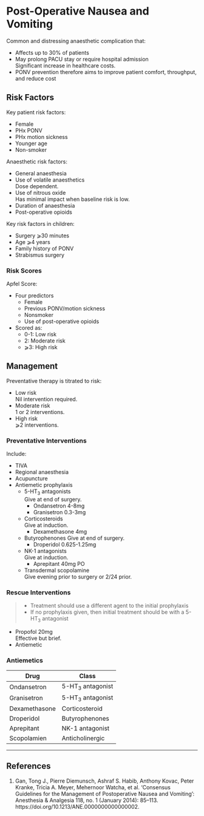 # Post-Operative Nausea and Vomiting


Common and distressing anaesthetic complication that:

* Affects up to 30% of patients
* May prolong PACU stay or require hospital admission  
Significant increase in healthcare costs.
* PONV prevention therefore aims to improve patient comfort, throughput, and reduce cost

## Risk Factors

Key patient risk factors:

* Female
* PHx PONV
* PHx motion sickness
* Younger age
* Non-smoker


Anaesthetic risk factors:

* General anaesthesia
* Use of volatile anaesthetics  
Dose dependent.
* Use of nitrous oxide  
Has minimal impact when baseline risk is low.
* Duration of anaesthesia
* Post-operative opioids


Key risk factors in children:

* Surgery ⩾30 minutes
* Age ⩾4 years
* Family history of PONV
* Strabismus surgery


### Risk Scores

Apfel Score:

* Four predictors
	* Female
	* Previous PONV/motion sickness
	* Nonsmoker
	* Use of post-operative opioids
* Scored as:
	* 0-1: Low risk
	* 2: Moderate risk
	* ⩾3: High risk


## Management

Preventative therapy is titrated to risk:

* Low risk  
Nil intervention required.
* Moderate risk  
1 or 2 interventions.
* High risk  
⩾2 interventions.


### Preventative Interventions

Include:

* TIVA
* Regional anaesthesia
* Acupuncture
* Antiemetic prophylaxis
	* 5-HT~3~ antagonists  
	Give at end of surgery.
		* Ondansetron 4-8mg
		* Granisetron 0.3-3mg
	* Corticosteroids  
	Give at induction.
		* Dexamethasone 4mg
	* Butyrophenones
	Give at end of surgery.
		* Droperidol 0.625-1.25mg
	* NK-1 antagonists  
	Give at induction.
		* Aprepitant 40mg PO
	* Transdermal scopolamine  
	Give evening prior to surgery or 2/24 prior.


### Rescue Interventions

> * Treatment should use a different agent to the initial prophylaxis
> * If no prophylaxis given, then initial treatment should be with a 5-HT~3~ antagonist

* Propofol 20mg  
Effective but brief.
* Antiemetic

### Antiemetics

|Drug|Class|Dose|Timing for prophylaxis|
|--|--|
|Ondansetron|5-HT~3~ antagonist|4mg|End of surgery|
|Granisetron|5-HT~3~ antagonist|0.3-3mg|End of surgery|
|Dexamethasone|Corticosteroid|4mg|Induction|
|Droperidol|Butyrophenones|0.625-1.25mg|End of surgery|
|Aprepitant|NK-1 antagonist|40mg PO|Induction|
|Scopolamien|Anticholinergic|2mg patch|Evening prior or 2/24 pre-operatively|

---

## References

1. Gan, Tong J., Pierre Diemunsch, Ashraf S. Habib, Anthony Kovac, Peter Kranke, Tricia A. Meyer, Mehernoor Watcha, et al. ‘Consensus Guidelines for the Management of Postoperative Nausea and Vomiting’: Anesthesia & Analgesia 118, no. 1 (January 2014): 85–113. https://doi.org/10.1213/ANE.0000000000000002.
